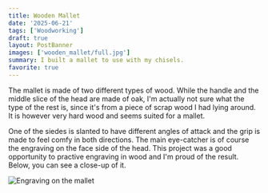 ```yaml
---
title: Wooden Mallet
date: '2025-06-21'
tags: ['Woodworking']
draft: true
layout: PostBanner
images: ['wooden_mallet/full.jpg']
summary: I built a mallet to use with my chisels.
favorite: true
---
```


The mallet is made of two different types of wood. While the handle and the middle slice of the head are made of oak, I'm actually not sure what the type of the rest is, since it's from a piece of scrap wood I had lying around. It is however very hard wood and seems suited for a mallet.

One of the siedes is slanted to have different angles of attack and the grip is made to feel comfy in both directions. The main eye-catcher is of course the engraving on the face side of the head. This project was a good opportunity to practive engraving in wood and I'm proud of the result. Below, you can see a close-up of it.

<Image width={1000} height={1000} priority className="rounded-lg m-0 w-1/2 mx-auto" src='wooden_mallet/engraving.jpg' alt="Engraving on the mallet" />